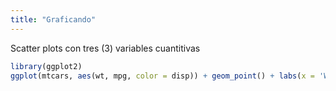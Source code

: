 ```yaml
---
title: "Graficando"
---
```


Scatter plots con tres (3) variables cuantitivas

```r
library(ggplot2)
ggplot(mtcars, aes(wt, mpg, color = disp)) + geom_point() + labs(x = 'Weight', y= 'Miles/(US) gallon')
```


